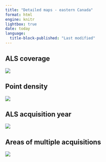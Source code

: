 ```yaml
---
title: "Detailed maps - eastern Canada"
format: html
engine: knitr
lightbox: true
date: today
language: 
  title-block-published: "Last modified"
---
```


## ALS coverage

![](img/map1_ALS_coverage_focused2.png){group="maps2"}

## Point density

![](img/map2_ALS_density_focused2.png){group="maps2"}

## ALS acquisition year

![](img/map3_ALS_AcquisitionYear_focused2.png){group="maps2"}

## Areas of multiple acquisitions

![](img/map4_ALS_overlap_focus2.png){group="maps2"}
